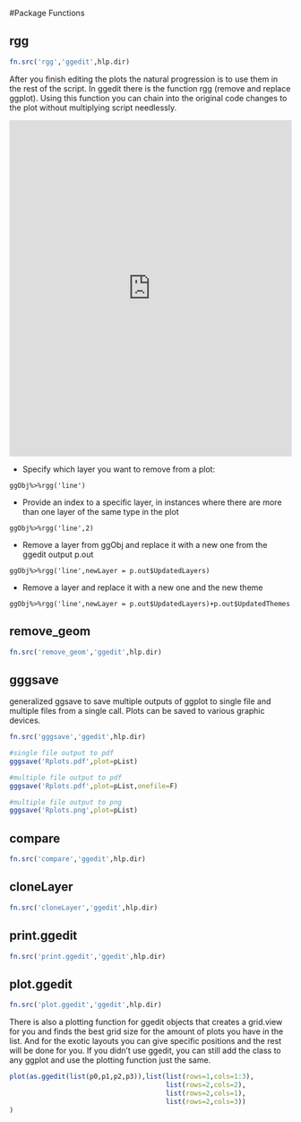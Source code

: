 #Package Functions

## rgg

```r
fn.src('rgg','ggedit',hlp.dir)
```

After you finish editing the plots the natural progression is to use them in the rest of the script. In ggedit there is the function rgg (remove and replace ggplot). Using this function you can chain into the original code changes to the plot without multiplying script needlessly.

<iframe width="100%" height="600" src="https://www.youtube.com/embed/0QmJHwoWQWM" frameborder="0" allowfullscreen></iframe>


  - Specify which layer you want to remove from a plot:

`ggObj%>%rgg('line')`

  - Provide an index to a specific layer, in instances where there are more than one layer of the same type in the plot

`ggObj%>%rgg('line',2)`

  - Remove a layer from ggObj and replace it with a new one from the ggedit output p.out

`ggObj%>%rgg('line',newLayer = p.out$UpdatedLayers)`

  - Remove a layer and replace it with a new one and the new theme 

`ggObj%>%rgg('line',newLayer = p.out$UpdatedLayers)+p.out$UpdatedThemes`

## remove_geom
```r
fn.src('remove_geom','ggedit',hlp.dir)
```

## gggsave
generalized ggsave to save multiple outputs of ggplot to single file and multiple files from a single call. Plots can be saved to various graphic devices. 

```r
fn.src('gggsave','ggedit',hlp.dir)
```

```r
#single file output to pdf
gggsave('Rplots.pdf',plot=pList)

#multiple file output to pdf
gggsave('Rplots.pdf',plot=pList,onefile=F)

#multiple file output to png
gggsave('Rplots.png',plot=pList)
```

## compare
```r
fn.src('compare','ggedit',hlp.dir)
```

## cloneLayer
```r
fn.src('cloneLayer','ggedit',hlp.dir)
```

## print.ggedit
```r
fn.src('print.ggedit','ggedit',hlp.dir)
```

## plot.ggedit
```r
fn.src('plot.ggedit','ggedit',hlp.dir)
```

There is also a plotting function for ggedit objects that creates a grid.view for you and finds the best grid size for the amount of plots you have in the list. And for the exotic layouts you can give specific positions and the rest will be done for you. If you didn't use ggedit, you can still add the class to any ggplot and use the plotting function just the same.

```r
plot(as.ggedit(list(p0,p1,p2,p3)),list(list(rows=1,cols=1:3),
                                       list(rows=2,cols=2),
                                       list(rows=2,cols=1),
                                       list(rows=2,cols=3))
)
```